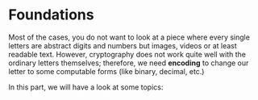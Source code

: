 # Foundations {#sec-Foundations .unnumbered}

Most of the cases, you do not want to look at a piece where every single letters are abstract digits and numbers but images, videos or at least readable text. However, cryptography does not work quite well with the ordinary letters themselves; therefore, we need **encoding** to change our letter to some computable forms (like binary, decimal, etc.)

In this part, we will have a look at some topics:

